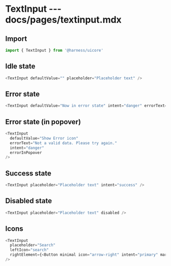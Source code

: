 # TextInput --- docs/pages/textinput.mdx

## Import

```js
import { TextInput } from '@harness/uicore'
```

## Idle state

```js live=true
<TextInput defaultValue="" placeholder="Placeholder text" />
```

## Error state

```js live=true
<TextInput defaultValue="Now in error state" intent="danger" errorText="Not a valid data. Please try again." />
```

## Error state (in popover)

```js live=true
<TextInput
  defaultValue="Show Error icon"
  errorText="Not a valid data. Please try again."
  intent="danger"
  errorInPopover
/>
```

## Success state

```js live=true
<TextInput placeholder="Placeholder text" intent="success" />
```

## Disabled state

```js live=true
<TextInput placeholder="Placeholder text" disabled />
```

## Icons

```js live=true
<TextInput
  placeholder="Search"
  leftIcon="search"
  rightElement={<Button minimal icon="arrow-right" intent="primary" margin="none" />}
/>
```
